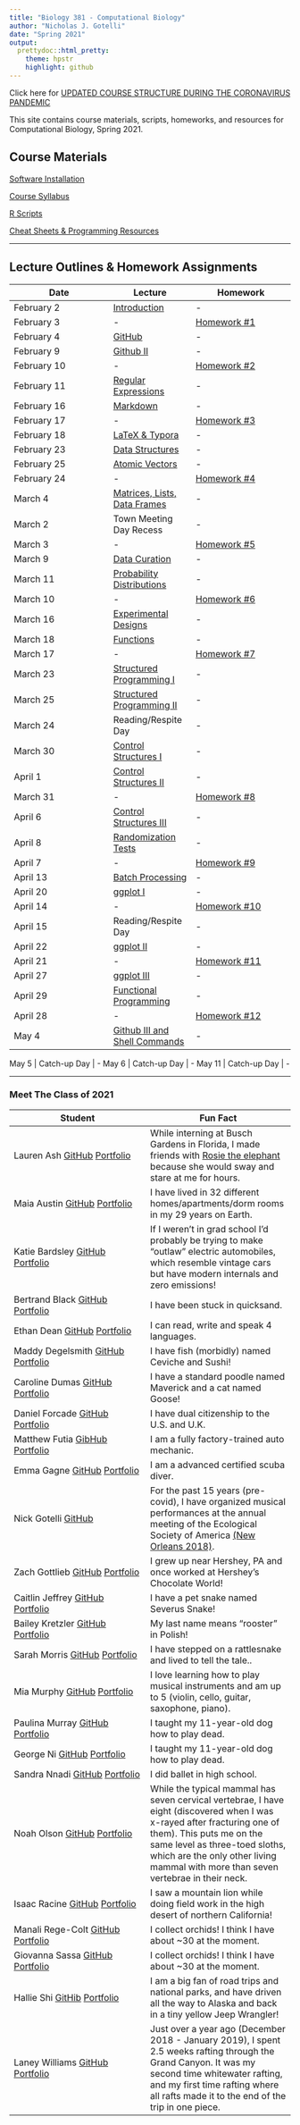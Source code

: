 ```yaml
---
title: "Biology 381 - Computational Biology"
author: "Nicholas J. Gotelli"
date: "Spring 2021"
output:
  prettydoc::html_pretty:
    theme: hpstr
    highlight: github
---
```

Click here for [UPDATED COURSE STRUCTURE DURING THE CORONAVIRUS PANDEMIC](CourseMaterials/PandemicInstructions.html) 


This site contains course materials, scripts, homeworks, and resources for Computational Biology, Spring 2021.

## Course Materials

[Software Installation](CourseMaterials/SoftwareInstallation.html)

[Course Syllabus](CourseMaterials/CourseSyllabus.html)   

[R Scripts](Scripts/RScripts.html)

[Cheat Sheets & Programming Resources](CheatSheets/CheatSheets.html)

___

## Lecture Outlines & Homework Assignments

Date  | Lecture | Homework
------------- |----------- | -------------
February 2  | [Introduction](Lectures/Lecture01_S2021.html) | -  
February 3  | - | [Homework #1](Homeworks/Homework01_S2021.html)                         
February 4  | [GitHub](Lectures/Lecture02_S2021.html) | -  
February 9  | [Github II](Lectures/Lecture03_S2021.html) | -
February 10 | - |  [Homework #2](Homeworks/Homework02_S2021.html)
February 11  | [Regular Expressions](Lectures/Lecture04_S2021.html) | -
February 16  | [Markdown](Lectures/Lecture06_S2021.html) | - 
February 17  |  -  | [Homework #3](Homeworks/Homework03_S2020.html)
February 18  | [LaTeX & Typora](Lectures/Lecture07_S2020.html) | - 
February 23  | [Data Structures](Lectures/Lecture07_S2020.html) | - 
February 25  | [Atomic Vectors](Lectures/Lecture08_S2020.html)| - 
February 24  | -  | [Homework #4](Homeworks/Homework04_S2020.html)
March 4  | [Matrices, Lists, Data Frames](Lectures/Lecture09_S2020.html) | -
March 2  | Town Meeting Day Recess | -
March 3  | -  | [Homework #5](Homeworks/Homework05_S2020.html)
March 9  | [Data Curation](Lectures/Lecture10_S2021.html)| -  | -
March 11 | [Probability Distributions](Lectures/Lecture11_S2021.html)| -
March 10  | -  | [Homework #6](Homeworks/Homework06_S2020.html)
March 16  | [Experimental Designs](Lectures/Lecture12_S2020.html)| -
March 18  | [Functions](Lectures/Lecture13_S2020.html)| -
March 17  | -  | [Homework #7](Homeworks/Homework07_S2020.html)
March 23  | [Structured Programming I](Lectures/Lecture14_S2020.html)| -
March 25  | [Structured Programming II](Lectures/Lecture17_S2020.html)| -
March 24  | Reading/Respite Day  | - 
March 30  | [Control Structures I](Lectures/Lecture18_S2020.html) | -
April 1  | [Control Structures II](Lectures/Lecture19_S2020.html) | -
March 31  | -  | [Homework #8](Homeworks/Homework08_S2020.html)
April 6  | [Control Structures III](Lectures/Lecture20_S2020.html) | -
April 8  | [Randomization Tests](Lectures/Lecture21_S2020.html) | -
April 7  | - | [Homework #9](Homeworks/Homework09_S2020.html)
April 13  | [Batch Processing](Lectures/Lecture22_S2020) | -
April 20  | [ggplot I](Lectures/Lecture23_S2020.html)  | -
April 14  | - | [Homework #10](Homeworks/Homework10_S2020.html)
April 15  | Reading/Respite Day | -
April 22  | [ggplot II](Lectures/Lecture24_S2020.html) | -
April 21  | - | [Homework #11](Homeworks/Homework11_S2020.html)
April 27 | [ggplot III](Lectures/Lecture25_S2020.html) | -
April 29 | [Functional Programming](Lectures/Lecture26_S2020.html) | -
April 28  | - | [Homework #12](Homeworks/Homework12_S2020.html)
May 4  | [Github III and Shell Commands](Lectures/Lecture04_S2021.html) | -

May 5  | Catch-up Day | -
May 6  | Catch-up Day | -
May 11 | Catch-up Day | - 

___

### Meet The Class of 2021

Student  | Fun Fact
------------- | --------------
Lauren Ash  [GitHub](https://github.com/lvash) [Portfolio](lvash.github.io/Bio381) | While interning at Busch Gardens in Florida, I made friends with [Rosie the elephant](https://cloud.githubusercontent.com/assets/15003012/22121503/61755fec-de52-11e6-9a65-16b0e926c247.jpg) because she would sway and stare at me for hours.
Maia Austin  [GitHub](https://github.com/x) [Portfolio](https://x.github.io/x/)  | I have lived in 32 different homes/apartments/dorm rooms in my 29 years on Earth.
Katie Bardsley [GitHub](https://github.com/x) [Portfolio](https://x.github.io/x)  | If I weren't in grad school I'd probably be trying to make "outlaw" electric automobiles, which resemble vintage cars but have modern internals and zero emissions!
Bertrand Black [GitHub](https://github.com/x) [Portfolio](https://lindseycathcart.github.io/x/)  | I have been stuck in quicksand.
Ethan Dean  [GitHub](http://github.com/x) [Portfolio](http://x.github.io/x/)  | I can read, write and speak 4 languages.
Maddy Degelsmith [GitHub](https://github.com/x) [Portfolio](https://x.github.io/x/)  |  I have fish (morbidly) named Ceviche and Sushi!
Caroline Dumas  [GitHub](https://github.com/x) [Portfolio](https://x.github.io/x/)  |  I have a standard poodle named Maverick and a cat named Goose! 
Daniel Forcade [GitHub](https://github.com/x) [Portfolio]( https://x.github.io/x/)  |  I have dual citizenship to the U.S. and U.K.
Matthew Futia [GibHub](https://github.com/x/x) [Portfolio](https://x.github.io/x/)  | I am a fully factory-trained auto mechanic.
Emma Gagne [GitHub](https://github.com/x) [Portfolio](https://x.github.io/x/)  |  I am a advanced certified scuba diver.
Nick Gotelli [GitHub](https://github.com/GotelliLab) | For the past 15 years (pre-covid), I have organized musical performances at the annual meeting of the Ecological Society of America [(New Orleans 2018)](https://drive.google.com/drive/folders/1UNmrH7lHUNAcAHb1v4vcuVWjqwjCzS0f).
Zach Gottlieb [GitHub]( https://github.com/x) [Portfolio]( https://x.github.io/x/)  |  I grew up near Hershey, PA and once worked at Hershey's Chocolate World!
Caitlin Jeffrey [GitHub](https://github.com/x) [Portfolio](https://x.github.io/x/)  | I have a pet snake named Severus Snake!
Bailey Kretzler [GitHub](https://github.com/x) [Portfolio](https://x.github.io/x/)  | My last name means “rooster” in Polish!
Sarah Morris  [GitHub](https://github.com/x) [Portfolio](https://x.github.io/x/)  | I have stepped on a rattlesnake and lived to tell the tale.. 
Mia Murphy [GitHub]( https://github.com/x/x) [Portfolio](https://x.github.io/x/)  |  I love learning how to play musical instruments and am up to 5 (violin, cello, guitar, saxophone, piano).
Paulina Murray [GitHub](https://github.com/x) [Portfolio](https://x.github.io/x/)  | I taught my 11-year-old dog how to play dead.
George Ni [GitHub](https://github.com/x) [Portfolio](https://x.github.io/x/)  | I taught my 11-year-old dog how to play dead.
Sandra Nnadi [GitHub](https://github.com/x) [Portfolio](https://x.github.io/x/) | I did ballet in high school.
Noah Olson [GitHub](https://github.com/x) [Portfolio](https://x.github.io/x/)  | While the typical mammal has seven cervical vertebrae, I have eight (discovered when I was x-rayed after fracturing one of them). This puts me on the same level as three-toed sloths, which are the only other living mammal with more than seven vertebrae in their neck.
Isaac Racine [GitHub](https://github.com/x) [Portfolio](https://x.github.io/x/)  | I saw a mountain lion while doing field work in the high desert of northern California!
Manali Rege-Colt [GitHub](https://github.com/x) [Portfolio](https://x.github.io/x/)  | I collect orchids! I think I have about ~30 at the moment.
Giovanna Sassa [GitHub](https://github.com/x) [Portfolio](https://x.github.io/x/)  | I collect orchids! I think I have about ~30 at the moment.
Hallie Shi [GitHib](https://github.com/x) [Portfolio](https://x.github.io/x/)  | I am a big fan of road trips and national parks, and have driven all the way to Alaska and back in a tiny yellow Jeep Wrangler!
Laney Williams [GitHub](https://github.com/x) [Portfolio](https://x.github.io/x/)  | Just over a year ago (December 2018 - January 2019), I spent 2.5 weeks rafting through the Grand Canyon. It was my second time whitewater rafting, and my first time rafting where all rafts made it to the end of the trip in one piece.
